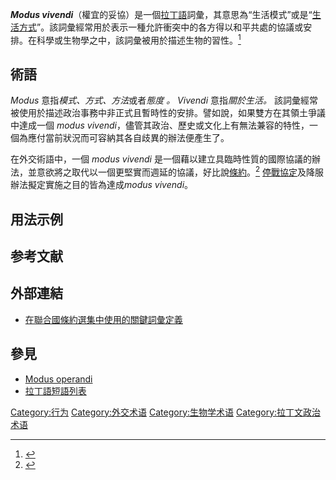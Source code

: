 {{copyedit|time=2017-01-08T16:26:12+00:00}}
{{Expand|time=2017-01-08T16:23:58+00:00}}

'''''Modus vivendi'''''（權宜的妥協）是一個[[拉丁语|拉丁語]]詞彙，其意思為“生活模式”或是“[[生活方式|生活方式]]”。該詞彙經常用於表示一種允許衝突中的各方得以和平共處的協議或安排。在科學或生物學之中，該詞彙被用於描述生物的習性。<ref name="Stevenson2010">{{cite book |url = https://books.google.com/books?id=anecAQAAQBAJ&pg=PA1139 |title=Oxford Dictionary of English |first=Angus |last =✓Stevenson|date=19 August 2010|publisher=OUP Oxford|isbn=978-0-19-957112-3|pages=1139–}}</ref>

== 術語 ==
''Modus'' 意指''模式、方式、方法 ''或者''態度 。'' ''Vivendi'' 意指''關於生活。'' 該詞彙經常被使用於描述政治事務中非正式且暫時性的安排。譬如說，如果雙方在其領土爭議中達成一個 ''modus vivendi''，儘管其政治、歷史或文化上有無法兼容的特性，一個為應付當前狀況而可容納其各自歧異的辦法便產生了。

在外交術語中，一個 ''modus vivendi'' 是一個藉以建立具臨時性質的國際協議的辦法，並意欲將之取代以一個更堅實而週延的協議，好比說[[条约|條約]]。<ref>{{Cite web|url=https://treaties.un.org/Pages/Overview.aspx?path=overview/definition/page1_en.xml#modus|title=United Nations Treaty Collection: Definitions|accessdate=19 May 2015|deadurl=yes|archiveurl=https://web.archive.org/web/20150520185430/https://treaties.un.org/Pages/Overview.aspx?path=overview%2Fdefinition%2Fpage1_en.xml#modus|archivedate=2015年5月20日}}</ref> [[停戰協定|停戰協定]]及降服辦法擬定實施之目的皆為達成''modus vivendi''。

== 用法示例 ==
{{Empty section}}

== 参考文献 ==
{{Reflist}}

== 外部連結 ==
{{Wiktionary}}
* [https://web.archive.org/web/20130101093718/http://treaties.un.org/Pages/Overview.aspx?path=overview%2Fdefinition%2Fpage1_en.xml#modus 在聯合國條約選集中使用的關鍵詞彙定義]

== 參見 ==
{{Portal|國際關係|生物學}}
* [[犯罪手法|Modus operandi]]
* [[拉丁語短語列表|拉丁語短語列表]]

[[Category:行为|Category:行为]]
[[Category:外交术语|Category:外交术语]]
[[Category:生物学术语|Category:生物学术语]]
[[Category:拉丁文政治术语|Category:拉丁文政治术语]]